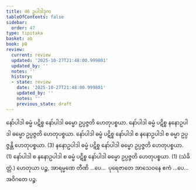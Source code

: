 ```yaml
---
title: 46 ဥပါဒါဒုက
tableOfContents: false
sidebar:
  order: 47
type: tipitaka
basket: ab
book: p8
review:
  current: review
  updated: '2025-10-27T21:48:00.999801'
  updated_by: ''
  notes: ''
  history:
  - state: review
    date: '2025-10-27T21:48:00.999801'
    updated_by: ''
    notes: ''
    previous_state: draft
---
```



<ReviewStatus review={frontmatter.review} showDetails={true} />

<HypothesisAnnotation frontmatter={frontmatter} />

<DynamicBreadcrumb />

<Division number="65" book="p8" e="ch" v="40" p="95">

<Paragraph number="199" book="p8">
နော်ပါဒါ ဓမ္မံ ပဋိစ္စ နော်ပါဒါ ဓမ္မော ဥပ္ပဇ္ဇတိ ဟေတုပစ္စယာ. နော်ပါဒါ ဓမ္မံ ပဋိစ္စ နနောဥပါဒါ ဓမ္မော ဥပ္ပဇ္ဇတိ ဟေတုပစ္စယာ. နော်ပါဒါ ဓမ္မံ ပဋိစ္စ နော်ပါဒါ စ နနောဥပါဒါ စ ဓမ္မာ ဥပ္ပဇ္ဇန္တိ ဟေတုပစ္စယာ. (3)
</Paragraph>

<Paragraph number="200" book="p8">
နနောဥပါဒါ ဓမ္မံ ပဋိစ္စ နော်ပါဒါ ဓမ္မော ဥပ္ပဇ္ဇတိ ဟေတုပစ္စယာ. (1)
</Paragraph>

<Paragraph number="201" book="p8">
နော်ပါဒါ စ နနောဥပါဒါ စ ဓမ္မံ ပဋိစ္စ နော်ပါဒါ ဓမ္မော ဥပ္ပဇ္ဇတိ ဟေတုပစ္စယာ. (1) (သံခိတ္တံ.)
</Paragraph>

<Paragraph number="202" book="p8">
ဟေတုယာ ပဉ္စ, အာရမ္မဏေ တီဏိ …ပေ…  ပုရေဇာတေ အာသေဝနေ ဧကံ …ပေ…  အဝိဂတေ ပဉ္စ.
</Paragraph>
</Division>